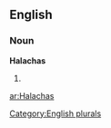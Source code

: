 ==English==

===Noun===
'''Halachas'''

# {{plural of|[[Halacha]]}}

[[Category:English plurals]]

[[ar:Halachas]]